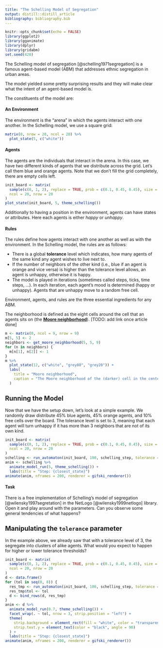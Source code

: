 ```yaml
---
title: "The Schelling Model of Segregation"
output: distill::distill_article
bibliography: bibliography.bib
---
```


```r
knitr::opts_chunk$set(echo = FALSE)
library(ggplot2)
library(gganimate)
library(dplyr)
library(gridabm)
set.seed(420)
```


The Schelling model of segregation [@schelling1971segregation] is a famous agent-based model (ABM) that addresses ethnic segregation in urban areas.

The model yielded some pretty surprising results and they will make clear what the intent of an agent-based model is.

The constituents of the model are:

#### An Environment

The environment is the "arena" in which the agents interact with one another.
In the Schelling model, we use a square grid:

```r
matrix(0, nrow = 20, ncol = 20) %>% 
  plot_state(5, c("white"))
```

#### Agents

The agents are the individuals that interact in the arena.
In this case, we have two different kinds of agents that we distribute across the grid.
Let's call them blue and orange agents.
Note that we don't fill the grid completely, there are empty cells left.

```r
init_board <- matrix(
  sample(c(0, 1, 2), replace = TRUE, prob = c(0.1, 0.45, 0.45), size = 400),
  ncol = 20, nrow = 20
)
plot_state(init_board, 5, theme_schelling())
```

Additionally to having a position in the environment, agents can have states or attributes.
Here each agents is either *happy* or *unhappy*.


#### Rules

The rules define how agents interact with one another as well as with the environment.
In the Schelling model, the rules are as follows:

* There is a global **tolerance** level which indicates, how many agents of the same kind any agent wishes to live next to.
* If the number of neighbors of the other kind (i.e., blue if an agent is orange and vice versa) is higher than the tolerance level allows, an agent is unhappy, otherwise it is happy.
* The model is played in iterations (sometimes called steps, ticks, time steps, ...). In each iteration, each agent's mood is determined (happy or unhappy). Agents that are unhappy move to a random free cell.


Environment, agents, and rules are the three essential ingredients for any ABM.



The neighborhood is defined as the eight cells around the cell that an agents sits on (the [**Moore neighborhood**](.)).
[TODO: add link once article done]


```r
m <- matrix(0, ncol = 9, nrow = 9)
m[5, 5] <- 2
neighbors <- get_moore_neighborhood(5, 5, 9)
for (n in neighbors) {
  m[n[1], n[2]] <- 1
}
m %>% 
  plot_state(12, c("white", "grey80", "grey20")) +
  labs(
    title = "Moore neighborhood",
    caption = "The Moore neighborhood of the (darker) cell in the center."
  )
```




## Running the Model

Now that we have the setup down, let's look at a simple example.
We randomly draw distribute 45% blue agents, 45% orange agents, and 10% free cells over the board.
The tolerance level is set to 3, meaning that each agent will turn unhappy if it has more than 3 neighbors that are not of its own kind.

```r
init_board <- matrix(
  sample(c(0, 1, 2), replace = TRUE, prob = c(0.1, 0.45, 0.45), size = 400),
  ncol = 20, nrow = 20
)
schelling <- run_automaton(init_board, 100, schelling_step, tolerance = 3)
anim <- schelling %>%
  animate_model_run(5, theme_schelling()) +
  labs(title = "Step: {closest_state}")
animate(anim, nframes = 200, renderer = gifski_renderer())
```



#### Task

There is a free implementation of Schelling's model of segregation [@wilensky1997segretation] in the NetLogo [@wilensky1999netlogo] library.
Open it and play around with the parameters.
Can you observe some general tendencies of what happens?



## Manipulating the `tolerance` parameter

In the example above, we already saw that with a tolerance level of $3$, the segregate into clusters of alike agents.
What would you expect to happen for higher or lower tolerance thresholds?

```r
init_board <- matrix(
  sample(c(0, 1, 2), replace = TRUE, prob = c(0.1, 0.45, 0.45), size = 400),
  ncol = 20, nrow = 20
)
d <- data.frame()
for (tol in seq(0, 8)) {
  res_tmp <- run_automaton(init_board, 100, schelling_step, tolerance = tol)
  res_tmp$tol <- tol
  d <- bind_rows(d, res_tmp)
}
anim <- d %>% 
  animate_model_run(0.7, theme_schelling()) +
  facet_wrap(. ~ tol, nrow = 3, strip.position = "left") +
  theme(
    strip.background = element_rect(fill = "white", color = "transparent"),
    strip.text.y = element_text(color = "black", angle = 90)
  ) +
  labs(title = "Step: {closest_state}")
animate(anim, nframes = 200, renderer = gifski_renderer())
```





